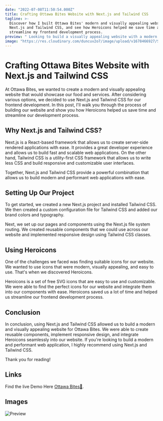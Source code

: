 ```yaml
---
date: "2022-07-08T11:50:54.000Z"
title: Crafting Ottawa Bites Website with Next.js and Tailwind CSS
tagline: >-
  Discover how I built Ottawa Bites' modern and visually appealing website using
  Next.js and Tailwind CSS, and see how Heroicons helped me save time and
  streamline my frontend development process.
preview: " Looking to build a visually appealing website with a modern look and feel? Read on to discover how I crafted Ottawa Bites' website using Next.js and Tailwind CSS, and how Heroicons helped me simplify my frontend development process."
image: "https://res.cloudinary.com/duncuv2o7/image/upload/v1678466927/Screenshot_2023-03-10_at_11.42.20_AM_dvs4i5.png"
---
```


# Crafting Ottawa Bites Website with Next.js and Tailwind CSS

At Ottawa Bites, we wanted to create a modern and visually appealing website that would showcase our food and services. After considering various options, we decided to use Next.js and Tailwind CSS for our frontend development. In this post, I'll walk you through the process of building our website and show you how Heroicons helped us save time and streamline our development process.

## Why Next.js and Tailwind CSS?

Next.js is a React-based framework that allows us to create server-side rendered applications with ease. It provides a great developer experience and allows us to build fast and scalable web applications. On the other hand, Tailwind CSS is a utility-first CSS framework that allows us to write less CSS and build responsive and customizable user interfaces.

Together, Next.js and Tailwind CSS provide a powerful combination that allows us to build modern and performant web applications with ease.

## Setting Up Our Project

To get started, we created a new Next.js project and installed Tailwind CSS. We then created a custom configuration file for Tailwind CSS and added our brand colors and typography.

Next, we set up our pages and components using the Next.js file system routing. We created reusable components that we could use across our website and implemented responsive design using Tailwind CSS classes.

## Using Heroicons

One of the challenges we faced was finding suitable icons for our website. We wanted to use icons that were modern, visually appealing, and easy to use. That's when we discovered Heroicons.

Heroicons is a set of free SVG icons that are easy to use and customizable. We were able to find the perfect icons for our website and integrate them into our components with ease. Heroicons saved us a lot of time and helped us streamline our frontend development process.

## Conclusion

In conclusion, using Next.js and Tailwind CSS allowed us to build a modern and visually appealing website for Ottawa Bites. We were able to create reusable components, implement responsive design, and integrate Heroicons seamlessly into our website. If you're looking to build a modern and performant web application, I highly recommend using Next.js and Tailwind CSS.

Thank you for reading!

## Links

Find the live Demo Here [Ottawa Bites🥖](https://catering-service.vercel.app).

## Images

![Preview](https://i.imgur.com/2CAnAuF.png)
